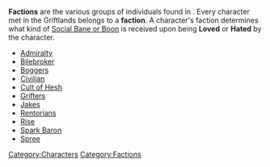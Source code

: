{{stub}}

'''Factions''' are the various groups of individuals found in {{Gamename}}. Every character met in the Griftlands belongs to a '''faction'''. A character's faction determines what kind of [[Relationships#Banes and Boons|Social Bane or Boon]] is received upon being '''Loved''' or '''Hated''' by the character.

*[[Admiralty]]
*[[Bilebroker]]
*[[Boggers]]
*[[Civilian]]
*[[Cult of Hesh]]
*[[Grifters]]
*[[Jakes]]
*[[Rentorians]]
*[[Rise]]
*[[Spark Barons|Spark Baron]]
*[[Spree]]

[[Category:Characters]]
[[Category:Factions]]